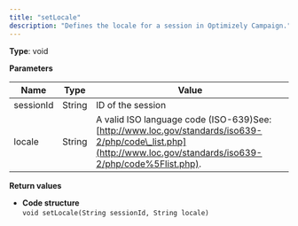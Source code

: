 ```yaml
---
title: "setLocale"
description: "Defines the locale for a session in Optimizely Campaign."
---
```


**Type**: void

**Parameters**

| Name      | Type   | Value                                                                                                                                                          |
| --------- | ------ | -------------------------------------------------------------------------------------------------------------------------------------------------------------- |
| sessionId | String | ID of the session                                                                                                                                              |
| locale    | String | A valid ISO language code (ISO-639)See: [http://www.loc.gov/standards/iso639-2/php/code\_list.php](http://www.loc.gov/standards/iso639-2/php/code%5Flist.php). |

**Return values**

* **Code structure**  
`void setLocale(String sessionId, String locale)  
`